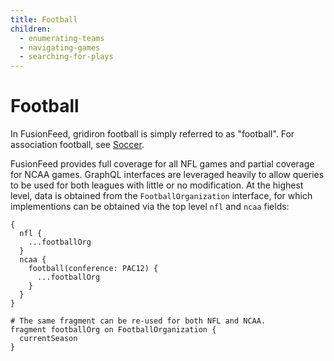 ```yaml
---
title: Football
children:
  - enumerating-teams
  - navigating-games
  - searching-for-plays
---
```

# Football

In FusionFeed, gridiron football is simply referred to as "football". For association football, see [Soccer](../soccer).

FusionFeed provides full coverage for all NFL games and partial coverage for NCAA games. GraphQL interfaces are leveraged heavily to allow queries to be used for both leagues with little or no modification. At the highest level, data is obtained from the `FootballOrganization` interface, for which implementions can be obtained via the top level `nfl` and `ncaa` fields:

```gql v2
{
  nfl {
    ...footballOrg
  }
  ncaa {
    football(conference: PAC12) {
      ...footballOrg
    }
  }
}

# The same fragment can be re-used for both NFL and NCAA.
fragment footballOrg on FootballOrganization {
  currentSeason
}
```
